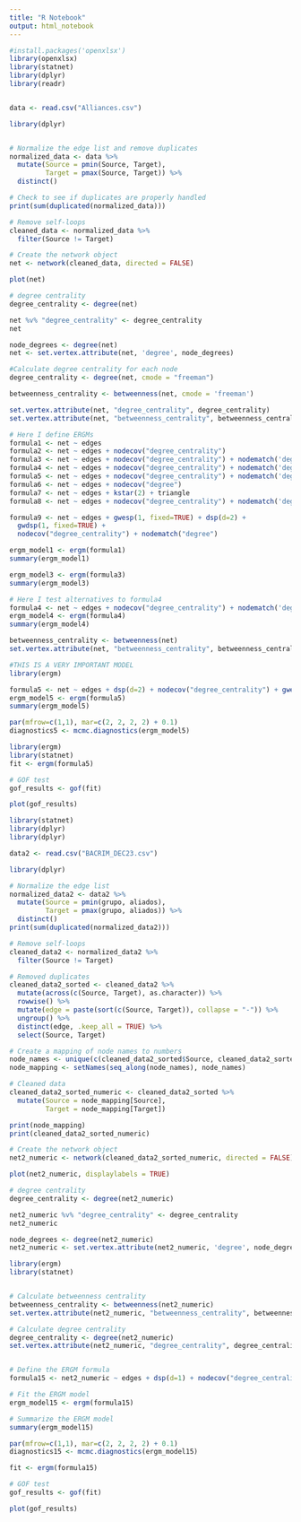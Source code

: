 ```yaml
---
title: "R Notebook"
output: html_notebook
---
```


```r
#install.packages('openxlsx')
library(openxlsx)
library(statnet)
library(dplyr)
library(readr)


data <- read.csv("Alliances.csv") 

```


```r

library(dplyr)


# Normalize the edge list and remove duplicates
normalized_data <- data %>%
  mutate(Source = pmin(Source, Target),
         Target = pmax(Source, Target)) %>%
  distinct()

# Check to see if duplicates are properly handled
print(sum(duplicated(normalized_data)))

```

```r
# Remove self-loops
cleaned_data <- normalized_data %>%
  filter(Source != Target)
```


```r

# Create the network object
net <- network(cleaned_data, directed = FALSE)

plot(net)

```


```r
# degree centrality
degree_centrality <- degree(net)

net %v% "degree_centrality" <- degree_centrality
net

node_degrees <- degree(net)
net <- set.vertex.attribute(net, 'degree', node_degrees)

```



```r

#Calculate degree centrality for each node
degree_centrality <- degree(net, cmode = "freeman")

betweenness_centrality <- betweenness(net, cmode = 'freeman')

set.vertex.attribute(net, "degree_centrality", degree_centrality)
set.vertex.attribute(net, "betweenness_centrality", betweenness_centrality)

# Here I define ERGMs
formula1 <- net ~ edges
formula2 <- net ~ edges + nodecov("degree_centrality") 
formula3 <- net ~ edges + nodecov("degree_centrality") + nodematch('degree')
formula4 <- net ~ edges + nodecov("degree_centrality") + nodematch('degree') + gwesp(decay =1, fixed=TRUE, cutoff = 75)
formula5 <- net ~ edges + nodecov("degree_centrality") + nodematch('degree') + dsp(d=2)
formula6 <- net ~ edges + nodecov("degree")
formula7 <- net ~ edges + kstar(2) + triangle
formula8 <- net ~ edges + nodecov("degree_centrality") + nodematch('degree') + gwdegree(fixed=FALSE, cutoff=100)


```


```r
formula9 <- net ~ edges + gwesp(1, fixed=TRUE) + dsp(d=2) +
  gwdsp(1, fixed=TRUE) +
  nodecov("degree_centrality") + nodematch("degree") 
```


```r

ergm_model1 <- ergm(formula1)
summary(ergm_model1)
```

```r
ergm_model3 <- ergm(formula3)
summary(ergm_model3)
```

```r
# Here I test alternatives to formula4
formula4 <- net ~ edges + nodecov("degree_centrality") + nodematch('degree') + gwesp(decay =1.5, fixed=TRUE, cutoff = 75) + dsp(d=2)
ergm_model4 <- ergm(formula4)
summary(ergm_model4)
```

```r
betweenness_centrality <- betweenness(net)
set.vertex.attribute(net, "betweenness_centrality", betweenness_centrality)
```

```r
#THIS IS A VERY IMPORTANT MODEL
library(ergm)

formula5 <- net ~ edges + dsp(d=2) + nodecov("degree_centrality") + gwesp(decay =1.5, fixed=TRUE, cutoff = 10) + nodecov("betweenness_centrality") + nodematch('degree')
ergm_model5 <- ergm(formula5)
summary(ergm_model5)
```

```r
par(mfrow=c(1,1), mar=c(2, 2, 2, 2) + 0.1)
diagnostics5 <- mcmc.diagnostics(ergm_model5)
```

```r
library(ergm)
library(statnet)
fit <- ergm(formula5)

# GOF test
gof_results <- gof(fit)

plot(gof_results)
```

```r
library(statnet)
library(dplyr)
library(dplyr)

data2 <- read.csv("BACRIM_DEC23.csv") 
```

```r

library(dplyr)

# Normalize the edge list 
normalized_data2 <- data2 %>%
  mutate(Source = pmin(grupo, aliados),
         Target = pmax(grupo, aliados)) %>%
  distinct()
print(sum(duplicated(normalized_data2)))
```

```r
# Remove self-loops
cleaned_data2 <- normalized_data2 %>%
  filter(Source != Target)

# Removed duplicates
cleaned_data2_sorted <- cleaned_data2 %>%
  mutate(across(c(Source, Target), as.character)) %>%
  rowwise() %>%
  mutate(edge = paste(sort(c(Source, Target)), collapse = "-")) %>%
  ungroup() %>%
  distinct(edge, .keep_all = TRUE) %>%
  select(Source, Target)

# Create a mapping of node names to numbers
node_names <- unique(c(cleaned_data2_sorted$Source, cleaned_data2_sorted$Target))
node_mapping <- setNames(seq_along(node_names), node_names)

# Cleaned data
cleaned_data2_sorted_numeric <- cleaned_data2_sorted %>%
  mutate(Source = node_mapping[Source],
         Target = node_mapping[Target])

print(node_mapping)
print(cleaned_data2_sorted_numeric)

# Create the network object
net2_numeric <- network(cleaned_data2_sorted_numeric, directed = FALSE)

plot(net2_numeric, displaylabels = TRUE)
```

```r
# degree centrality
degree_centrality <- degree(net2_numeric)

net2_numeric %v% "degree_centrality" <- degree_centrality
net2_numeric

node_degrees <- degree(net2_numeric)
net2_numeric <- set.vertex.attribute(net2_numeric, 'degree', node_degrees)
```
```r
library(ergm)
library(statnet)


# Calculate betweenness centrality
betweenness_centrality <- betweenness(net2_numeric)
set.vertex.attribute(net2_numeric, "betweenness_centrality", betweenness_centrality)

# Calculate degree centrality
degree_centrality <- degree(net2_numeric)
set.vertex.attribute(net2_numeric, "degree_centrality", degree_centrality)


# Define the ERGM formula
formula15 <- net2_numeric ~ edges + dsp(d=1) + nodecov("degree_centrality") + nodecov("betweenness_centrality") + nodematch("degree_centrality")

# Fit the ERGM model
ergm_model15 <- ergm(formula15)

# Summarize the ERGM model
summary(ergm_model15)
```

```r
par(mfrow=c(1,1), mar=c(2, 2, 2, 2) + 0.1)
diagnostics15 <- mcmc.diagnostics(ergm_model15)
```

```r
fit <- ergm(formula15)

# GOF test
gof_results <- gof(fit)

plot(gof_results)
```






